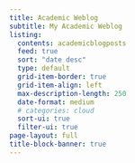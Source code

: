 ```yaml
---
title: Academic Weblog
subtitle: My Academic Weblog
listing:
  contents: academicblogposts
  feed: true
  sort: "date desc"
  type: default
  grid-item-border: true
  grid-item-align: left
  max-description-length: 250
  date-format: medium
  # categories: cloud
  sort-ui: true
  filter-ui: true
page-layout: full
title-block-banner: true
---
```


<script async data-uid="40bd643e9c" src="https://edutechtainment.kit.com/40bd643e9c/index.js"></script>
